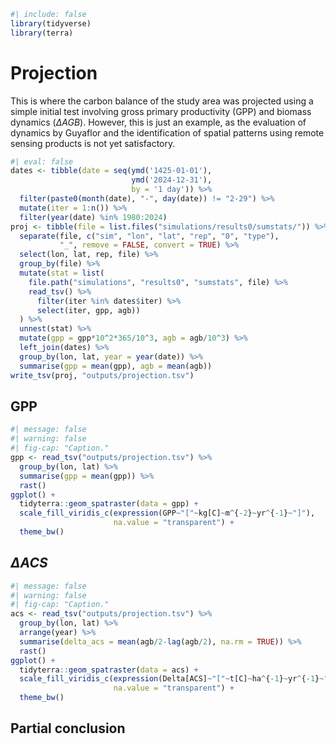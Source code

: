 ```r
#| include: false
library(tidyverse)
library(terra)
```

# Projection {.unnumbered}

This is where the carbon balance of the study area was projected using a simple initial test involving gross primary productivity (GPP) and biomass dynamics ($\Delta AGB$). However, this is just an example, as the evaluation of dynamics by Guyaflor and the identification of spatial patterns using remote sensing products is not yet satisfactory.

```r
#| eval: false
dates <- tibble(date = seq(ymd('1425-01-01'),
                           ymd('2024-12-31'),
                           by = '1 day')) %>% 
  filter(paste0(month(date), "-", day(date)) != "2-29") %>% 
  mutate(iter = 1:n()) %>% 
  filter(year(date) %in% 1980:2024)
proj <- tibble(file = list.files("simulations/results0/sumstats/")) %>% 
  separate(file, c("sim", "lon", "lat", "rep", "0", "type"),
           "_", remove = FALSE, convert = TRUE) %>% 
  select(lon, lat, rep, file) %>% 
  group_by(file) %>% 
  mutate(stat = list(
    file.path("simulations", "results0", "sumstats", file) %>% 
    read_tsv() %>% 
      filter(iter %in% dates$iter) %>% 
      select(iter, gpp, agb))
  ) %>% 
  unnest(stat) %>% 
  mutate(gpp = gpp*10^2*365/10^3, agb = agb/10^3) %>% 
  left_join(dates) %>% 
  group_by(lon, lat, year = year(date)) %>% 
  summarise(gpp = mean(gpp), agb = mean(agb))
write_tsv(proj, "outputs/projection.tsv")
```

## GPP

```r
#| message: false
#| warning: false
#| fig-cap: "Caption."
gpp <- read_tsv("outputs/projection.tsv") %>% 
  group_by(lon, lat) %>% 
  summarise(gpp = mean(gpp)) %>% 
  rast()
ggplot() +
  tidyterra::geom_spatraster(data = gpp) +
  scale_fill_viridis_c(expression(GPP~"["~kg[C]~m^{-2}~yr^{-1}~"]"),
                       na.value = "transparent") +
  theme_bw() 
```

## $\Delta ACS$

```r
#| message: false
#| warning: false
#| fig-cap: "Caption."
acs <- read_tsv("outputs/projection.tsv") %>% 
  group_by(lon, lat) %>% 
  arrange(year) %>% 
  summarise(delta_acs = mean(agb/2-lag(agb/2), na.rm = TRUE)) %>% 
  rast()
ggplot() +
  tidyterra::geom_spatraster(data = acs) +
  scale_fill_viridis_c(expression(Delta[ACS]~"["~t[C]~ha^{-1}~yr^{-1}~"]"),
                       na.value = "transparent") +
  theme_bw() 
```

## Partial conclusion
